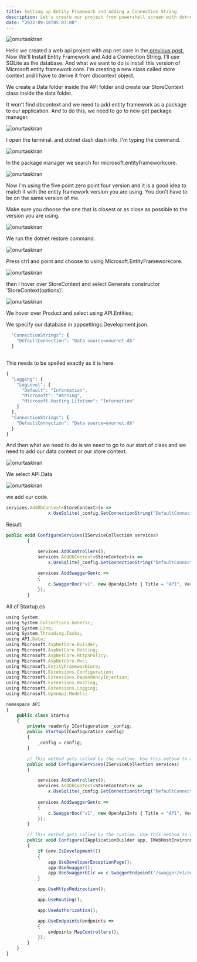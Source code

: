 ```yaml
---
title: Setting up Entity Framework and Adding a Connection String
description: Let's create our project from powershell screen with dotnet cli commands. I click Start, type PowerShell, and then click Windows PowerShell.
date: "2022-09-18T05:07:00"
---
```


<img className="w-full rounded-xl" src="https://res.cloudinary.com/djfqidbj1/image/upload/v1671157729/gw2wtfbdlzb0iloucnpf.jpg" alt="onurtaskiran" />

Hello we created a web api project with asp.net core in the<a href="/posts/creating-web-api-project-with-asp.net-core"> previous post.</a>  Now We'll Install Entity Framework and Add a Connection String. I'll use SQLite  as the database. And what we want to do is install this version of Microsoft entity framework core. I'm creating a new class called store context and I have to derive it from dbcontext object. 

We create a Data folder inside the API folder and create our StoreContext class inside the data folder.

It won't find dbcontext and we need to add entity framework as a package to our application. And to do this, we need to go to new get package manager.

<img className="w-full " src="https://res.cloudinary.com/djfqidbj1/image/upload/v1704650321/dmd94dhl04jhqd1bkuxn.jpg" alt="onurtaskiran" />

I open the terminal. and dotnet dash dash info. I'm typing the command.

<img className="w-full " src="https://res.cloudinary.com/djfqidbj1/image/upload/v1704650320/rdobjplp6lpbqnnfrwnx.jpg" alt="onurtaskiran" />

In the package manager we search for microsoft.entityframeworkcore.

<img className="w-full " src="https://res.cloudinary.com/djfqidbj1/image/upload/v1704650322/kghyljca2th8bm6kuwmw.jpg" alt="onurtaskiran" />

Now I'm using the five point zero point four version and it is a good idea to match it with the entity framework version you are using. You don't have to be on the same version of me.

Make sure you choose the one that is closest or as close as possible to the version you are using.

<img className="w-full " src="https://res.cloudinary.com/djfqidbj1/image/upload/v1704650320/ya0wgxeb0g5iqhzruwce.jpg" alt="onurtaskiran" />

We run the dotnet restore command.

<img className="w-full " src="https://res.cloudinary.com/djfqidbj1/image/upload/v1704650321/nq5fba8hv8n9c2xnbukb.jpg" alt="onurtaskiran" />

Press ctrl and point and choose to using Microsoft.EntityFrameworkcore.

<img className="w-full " src="https://res.cloudinary.com/djfqidbj1/image/upload/v1704650321/nzgv2kszdmf3xtwxepsc.jpg" alt="onurtaskiran" />

then I hover over StoreContext and select Generate constructor 'StoreContext(options)'.

<img className="w-full " src="https://res.cloudinary.com/djfqidbj1/image/upload/v1704650321/vi5xriuojttv7hsrjndh.jpg" alt="onurtaskiran" />

We hover over Product and select using API.Entities;

We specify our database in appsettings.Development.json.

```javascript
  "ConnectionStrings": {
    "DefaultConnection": "Data source=onurnet.db"
  }
  
```

This needs to be spelled exactly as it is here.


```javascript
{
  "Logging": {
    "LogLevel": {
      "Default": "Information",
      "Microsoft": "Warning",
      "Microsoft.Hosting.Lifetime": "Information"
    }
  },
  "ConnectionStrings": {
    "DefaultConnection": "Data source=onurnet.db"
  }
}

```
And then what we need to do is we need to go to our start of class and we need to add our data context or our store context.

<img className="w-full " src="https://res.cloudinary.com/djfqidbj1/image/upload/v1704650321/y3bg28d6hmyhe4vd3phh.jpg" alt="onurtaskiran" />

We select API.Data

<img className="w-full " src="https://res.cloudinary.com/djfqidbj1/image/upload/v1704650322/lmzav6qlnjlnhq9woaks.jpg" alt="onurtaskiran" />

we add our code.

```javascript
services.AddDbContext<StoreContext>(x => 
                x.UseSqlite(_config.GetConnectionString("DefaultConnection")));
```

Result:

```javascript
public void ConfigureServices(IServiceCollection services)
        {

            services.AddControllers();
            services.AddDbContext<StoreContext>(x => 
                x.UseSqlite(_config.GetConnectionString("DefaultConnection")));
                
            services.AddSwaggerGen(c =>
            {
                c.SwaggerDoc("v1", new OpenApiInfo { Title = "API", Version = "v1" });
            });
        }
```

All of Startup.cs

```javascript
using System;
using System.Collections.Generic;
using System.Linq;
using System.Threading.Tasks;
using API.Data;
using Microsoft.AspNetCore.Builder;
using Microsoft.AspNetCore.Hosting;
using Microsoft.AspNetCore.HttpsPolicy;
using Microsoft.AspNetCore.Mvc;
using Microsoft.EntityFrameworkCore;
using Microsoft.Extensions.Configuration;
using Microsoft.Extensions.DependencyInjection;
using Microsoft.Extensions.Hosting;
using Microsoft.Extensions.Logging;
using Microsoft.OpenApi.Models;

namespace API
{
    public class Startup
    {
        private readonly IConfiguration _config;
        public Startup(IConfiguration config)
        {
            _config = config;
        }

        // This method gets called by the runtime. Use this method to add services to the container.
        public void ConfigureServices(IServiceCollection services)
        {

            services.AddControllers();
            services.AddDbContext<StoreContext>(x => 
                x.UseSqlite(_config.GetConnectionString("DefaultConnection")));
                
            services.AddSwaggerGen(c =>
            {
                c.SwaggerDoc("v1", new OpenApiInfo { Title = "API", Version = "v1" });
            });
        }

        // This method gets called by the runtime. Use this method to configure the HTTP request pipeline.
        public void Configure(IApplicationBuilder app, IWebHostEnvironment env)
        {
            if (env.IsDevelopment())
            {
                app.UseDeveloperExceptionPage();
                app.UseSwagger();
                app.UseSwaggerUI(c => c.SwaggerEndpoint("/swagger/v1/swagger.json", "API v1"));
            }

            app.UseHttpsRedirection();

            app.UseRouting();

            app.UseAuthorization();

            app.UseEndpoints(endpoints =>
            {
                endpoints.MapControllers();
            });
        }
    }
}
```

